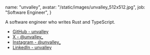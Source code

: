   name: "unvalley",
  avatar: "/static/images/unvalley_512x512.jpg",
  job: "Software Engineer",
}

A software engineer who writes Rust and TypeScript.

- [GitHub - unvalley](https://github.com/unvalley)
- [X - @unvalley\_](https://x.com/unvalley_)
- [Instagram - @unvalley\_](https://www.instagram.com/unvalley_)
- [LinkedIn - unvalley](https://www.linkedin.com/in/unvalley/)